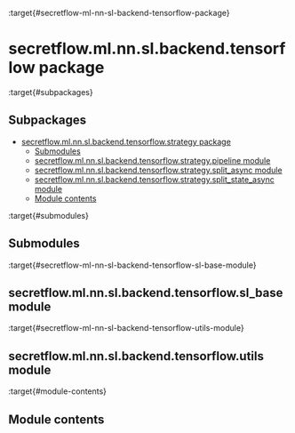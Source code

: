 :target{#secretflow-ml-nn-sl-backend-tensorflow-package}

# secretflow\.ml.nn.sl.backend.tensorflow package

:target{#subpackages}

## Subpackages

<TableOfContents>


  - [secretflow.ml.nn.sl.backend.tensorflow.strategy package](secretflow.ml.nn.sl.backend.tensorflow.ml.nn.sl.backend.tensorflow.strategy.mdx)
    - [Submodules](secretflow.ml.nn.sl.backend.tensorflow.ml.nn.sl.backend.tensorflow.strategy.mdx#submodules)
    - [secretflow.ml.nn.sl.backend.tensorflow.strategy.pipeline module](secretflow.ml.nn.sl.backend.tensorflow.ml.nn.sl.backend.tensorflow.strategy.mdx#secretflow-ml-nn-sl-backend-tensorflow-strategy-pipeline-module)
    - [secretflow.ml.nn.sl.backend.tensorflow.strategy.split\_async module](secretflow.ml.nn.sl.backend.tensorflow.ml.nn.sl.backend.tensorflow.strategy.mdx#secretflow-ml-nn-sl-backend-tensorflow-strategy-split-async-module)
    - [secretflow.ml.nn.sl.backend.tensorflow.strategy.split\_state\_async module](secretflow.ml.nn.sl.backend.tensorflow.ml.nn.sl.backend.tensorflow.strategy.mdx#secretflow-ml-nn-sl-backend-tensorflow-strategy-split-state-async-module)
    - [Module contents](secretflow.ml.nn.sl.backend.tensorflow.ml.nn.sl.backend.tensorflow.strategy.mdx#module-contents)
</TableOfContents>

:target{#submodules}

## Submodules

:target{#secretflow-ml-nn-sl-backend-tensorflow-sl-base-module}

## secretflow\.ml.nn.sl.backend.tensorflow\.sl\_base module

:target{#secretflow-ml-nn-sl-backend-tensorflow-utils-module}

## secretflow\.ml.nn.sl.backend.tensorflow\.utils module

:target{#module-contents}

## Module contents
